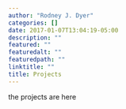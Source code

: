 ```yaml
---
author: "Rodney J. Dyer"
categories: []
date: 2017-01-07T13:04:19-05:00
description: ""
featured: ""
featuredalt: ""
featuredpath: ""
linktitle: ""
title: Projects
---
```


the projects are here